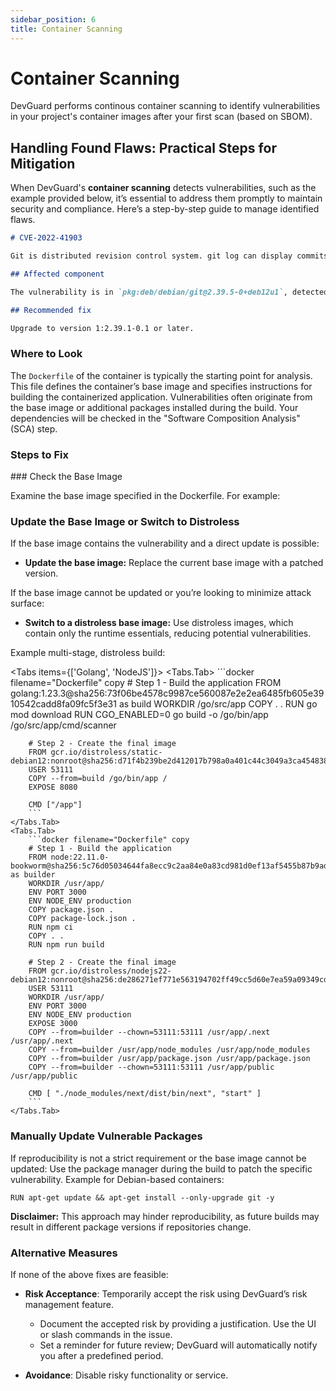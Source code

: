 ```yaml
---
sidebar_position: 6
title: Container Scanning
---
```


# Container Scanning

<Callout type="info" emoji="ℹ️">
  DevGuard performs continous container scanning to identify vulnerabilities in your project's container images after your first scan (based on SBOM).
</Callout>


## Handling Found Flaws: Practical Steps for Mitigation

When DevGuard's **container scanning** detects vulnerabilities, such as the example provided below, it’s essential to address them 
promptly to maintain security and compliance. Here’s a step-by-step guide to manage identified flaws.

```md filename="Example Flaw"
# CVE-2022-41903

Git is distributed revision control system. git log can display commits in an arbitrary...

## Affected component

The vulnerability is in `pkg:deb/debian/git@2.39.5-0+deb12u1`, detected by the `container-scanning` scan.

## Recommended fix

Upgrade to version 1:2.39.1-0.1 or later.
```

### Where to Look

The `Dockerfile` of the container is typically the starting point for analysis. This file defines the container’s 
base image and specifies instructions for building the containerized application. Vulnerabilities often originate 
from the base image or additional packages installed during the build. Your dependencies will be checked in the 
"Software Composition Analysis" (SCA) step.

### Steps to Fix

<Steps>
### Check the Base Image
 
Examine the base image specified in the Dockerfile. For example:
 
### Update the Base Image or Switch to Distroless
 
If the base image contains the vulnerability and a direct update is possible:
- **Update the base image:**
Replace the current base image with a patched version.

If the base image cannot be updated or you’re looking to minimize attack surface:

- **Switch to a distroless base image:**
Use distroless images, which contain only the runtime essentials, reducing potential vulnerabilities.

Example multi-stage, distroless build:

<Tabs items={['Golang', 'NodeJS']}>
    <Tabs.Tab>
        ```docker filename="Dockerfile" copy
        # Step 1 - Build the application
        FROM golang:1.23.3@sha256:73f06be4578c9987ce560087e2e2ea6485fb605e3910542cadd8fa09fc5f3e31 as build
        WORKDIR /go/src/app
        COPY . .
        RUN go mod download
        RUN CGO_ENABLED=0 go build -o /go/bin/app /go/src/app/cmd/scanner

        # Step 2 - Create the final image
        FROM gcr.io/distroless/static-debian12:nonroot@sha256:d71f4b239be2d412017b798a0a401c44c3049a3ca454838473a4c32ed076bfea
        USER 53111
        COPY --from=build /go/bin/app /
        EXPOSE 8080

        CMD ["/app"]
        ```
    </Tabs.Tab>
    <Tabs.Tab>
        ```docker filename="Dockerfile" copy
        # Step 1 - Build the application
        FROM node:22.11.0-bookworm@sha256:5c76d05034644fa8ecc9c2aa84e0a83cd981d0ef13af5455b87b9adf5b216561 as builder
        WORKDIR /usr/app/
        ENV PORT 3000
        ENV NODE_ENV production
        COPY package.json .
        COPY package-lock.json .
        RUN npm ci
        COPY . .
        RUN npm run build

        # Step 2 - Create the final image
        FROM gcr.io/distroless/nodejs22-debian12:nonroot@sha256:de286271ef771e563194702ff49cc5d60e7ea59a09349cdae129e3b0c6ab396b
        USER 53111
        WORKDIR /usr/app/
        ENV PORT 3000
        ENV NODE_ENV production
        EXPOSE 3000
        COPY --from=builder --chown=53111:53111 /usr/app/.next /usr/app/.next
        COPY --from=builder /usr/app/node_modules /usr/app/node_modules
        COPY --from=builder /usr/app/package.json /usr/app/package.json
        COPY --from=builder --chown=53111:53111 /usr/app/public /usr/app/public

        CMD [ "./node_modules/next/dist/bin/next", "start" ]
        ```
    </Tabs.Tab>
</Tabs>

### Manually Update Vulnerable Packages

If reproducibility is not a strict requirement or the base image cannot be updated:
Use the package manager during the build to patch the specific vulnerability.
Example for Debian-based containers:

```docker filename="Dockerfile" copy
RUN apt-get update && apt-get install --only-upgrade git -y
```

**Disclaimer:** This approach may hinder reproducibility, as future builds may result in different package versions if repositories change.

### Alternative Measures

If none of the above fixes are feasible:
- **Risk Acceptance**: Temporarily accept the risk using DevGuard’s risk management feature.
  - Document the accepted risk by providing a justification. Use the UI or slash commands in the issue.
  - Set a reminder for future review; DevGuard will automatically notify you after a predefined period.

- **Avoidance**: Disable risky functionality or service.

</Steps>
